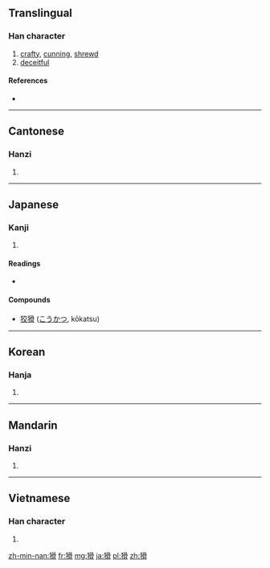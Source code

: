 {{also|獪}}
==Translingual==

===Han character===
{{Han char|rn=94|rad=犬|as=10|sn=13|four=4722<sub>7</sub>|canj=大竹月月月 (KHBBB)}}

# [[crafty]], [[cunning]], [[shrewd]]
# [[deceitful]]

====References====
* {{Han ref|kx=0716.180|dkj=20583|dj=1128.080|hdz=21358.060|uh=733E|ud=29502|bh=B7E2|bd=47074}}

----

==Cantonese==

===Hanzi===
{{yue-hanzi|jyut=|y=waat6}}

# {{defn|lang=yue|sort=犬10}}

----

==Japanese==

===Kanji===
{{ja-kanji|grade=|rs=犬10}}

# {{defn|lang=ja|sort=犬10}}

====Readings====
* {{ja-readings|on=[[かつ]] (katsu)|kun=[[わるがしこ]] (warugashiko)}}

====Compounds====
* [[狡猾]] ([[こうかつ]], kōkatsu)

----

==Korean==

===Hanja===
{{ko-hanja|hangeul=활|eumhun=|rv=hwal|mr=hwal|y=hwal}}

# {{defn|lang=ko|sort=犬10}}

----

==Mandarin==

===Hanzi===
{{cmn-hanzi|pin=[[huá]] ([[hua2]])|wg=hua<sup>2</sup>}}

# {{defn|lang=cmn|sort=犬10}}

----

==Vietnamese==

===Han character===
{{vi-hantu|[[hoạt]]|rs=犬10}}

# {{defn|lang=vi|sort=犬10}}

[[zh-min-nan:猾]]
[[fr:猾]]
[[mg:猾]]
[[ja:猾]]
[[pl:猾]]
[[zh:猾]]